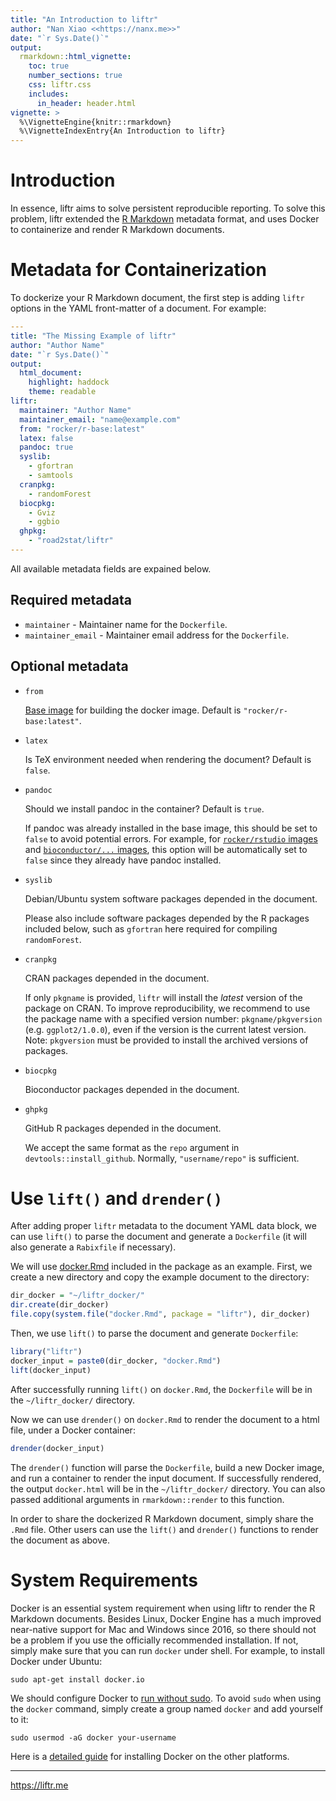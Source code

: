 ```yaml
---
title: "An Introduction to liftr"
author: "Nan Xiao <<https://nanx.me>>"
date: "`r Sys.Date()`"
output:
  rmarkdown::html_vignette:
    toc: true
    number_sections: true
    css: liftr.css
    includes:
      in_header: header.html
vignette: >
  %\VignetteEngine{knitr::rmarkdown}
  %\VignetteIndexEntry{An Introduction to liftr}
---
```


# Introduction

In essence, liftr aims to solve persistent reproducible reporting. To solve this problem, liftr extended the [R Markdown](http://rmarkdown.rstudio.com) metadata format, and uses Docker to containerize and render R Markdown documents.

# Metadata for Containerization

To dockerize your R Markdown document, the first step is adding `liftr` options in the YAML front-matter of a document. For example:

```yaml
---
title: "The Missing Example of liftr"
author: "Author Name"
date: "`r Sys.Date()`"
output:
  html_document:
    highlight: haddock
    theme: readable
liftr:
  maintainer: "Author Name"
  maintainer_email: "name@example.com"
  from: "rocker/r-base:latest"
  latex: false
  pandoc: true
  syslib:
    - gfortran
    - samtools
  cranpkg:
    - randomForest
  biocpkg:
    - Gviz
    - ggbio
  ghpkg:
    - "road2stat/liftr"
---
```

All available metadata fields are expained below.

## Required metadata

  * `maintainer` - Maintainer name for the `Dockerfile`.
  * `maintainer_email` - Maintainer email address for the `Dockerfile`.

## Optional metadata

- `from`

    [Base image](https://docs.docker.com/reference/builder/#from) for
    building the docker image. Default is `"rocker/r-base:latest"`.

- `latex`

    Is TeX environment needed when rendering the document? Default is `false`.

- `pandoc`

    Should we install pandoc in the container? Default is `true`.

    If pandoc was already installed in the base image, this should be
    set to `false` to avoid potential errors. For example, for
    [`rocker/rstudio` images](https://registry.hub.docker.com/u/rocker/rstudio/)
    and [`bioconductor/...` images](https://www.bioconductor.org/help/docker/),
    this option will be automatically set to `false` since they already
    have pandoc installed.

- `syslib`

    Debian/Ubuntu system software packages depended in the document.

    Please also include software packages depended by the R packages
    included below, such as `gfortran` here required for compiling
    `randomForest`.

- `cranpkg`

    CRAN packages depended in the document.

    If only `pkgname` is provided, `liftr` will install the _latest_
    version of the package on CRAN. To improve reproducibility,
    we recommend to use the package name with a specified version number:
    `pkgname/pkgversion` (e.g. `ggplot2/1.0.0`), even if the version
    is the current latest version. Note: `pkgversion` must be provided
    to install the archived versions of packages.

- `biocpkg`

    Bioconductor packages depended in the document.

- `ghpkg`

    GitHub R packages depended in the document.

    We accept the same format as the `repo` argument in
    `devtools::install_github`. Normally, `"username/repo"` is sufficient.

# Use `lift()` and `drender()`

After adding proper `liftr` metadata to the document YAML data block, we can use `lift()` to parse the document and generate a `Dockerfile` (it will also generate a `Rabixfile` if necessary).

We will use [docker.Rmd](https://github.com/road2stat/liftr/blob/master/inst/docker.Rmd) included in the package as an example. First, we create a new directory and copy the example document to the directory:

```r
dir_docker = "~/liftr_docker/"
dir.create(dir_docker)
file.copy(system.file("docker.Rmd", package = "liftr"), dir_docker)
```

Then, we use `lift()` to parse the document and generate `Dockerfile`:

```r
library("liftr")
docker_input = paste0(dir_docker, "docker.Rmd")
lift(docker_input)
```

After successfully running `lift()` on `docker.Rmd`, the `Dockerfile` will be in the `~/liftr_docker/` directory.

Now we can use `drender()` on `docker.Rmd` to render the document to a html file, under a Docker container:

```r
drender(docker_input)
```

The `drender()` function will parse the `Dockerfile`, build a new Docker image, and run a container to render the input document. If successfully rendered, the output `docker.html` will be in the `~/liftr_docker/` directory. You can also passed additional arguments in `rmarkdown::render` to this function.

In order to share the dockerized R Markdown document, simply share the `.Rmd` file. Other users can use the `lift()` and `drender()` functions to render the document as above.

# System Requirements

Docker is an essential system requirement when using liftr to render the R Markdown documents. Besides Linux, Docker Engine has a much improved near-native support for Mac and Windows since 2016, so there should not be a problem if you use the officially recommended installation. If not, simply make sure that you can run `docker` under shell. For example, to install Docker under Ubuntu:

    sudo apt-get install docker.io

We should configure Docker to [run without sudo](https://docs.docker.com/installation/ubuntulinux/#create-a-docker-group). To avoid `sudo` when using the `docker` command, simply create a group named `docker` and add yourself to it:

    sudo usermod -aG docker your-username

Here is a [detailed guide]((https://docs.docker.com/installation/)) for installing Docker on the other platforms.

<hr>

[https://liftr.me](https://liftr.me)
